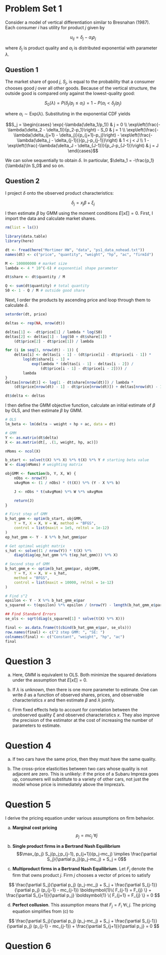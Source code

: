 # Problem Set 1

Consider a model of vertical differentiation similar to Bresnahan (1987). Each consumer $i$ has utility for product $j$ given by

$$u_{ij} = \delta_j - \alpha_ip_j$$

where $\delta_j$ is product quality and $\alpha_i$ is distributed exponential with parameter $\lambda$. 


## Question 1

The market share of good $j$, $S_j$, is equal to the probability that a consumer chooses good $j$ over all other goods. Because of the vertical structure, the outside good is compared only against the lowest-quality good:

$$S_0(\lambda) = P(\delta_j / p_j \leq \alpha_i) = 1 - P(\alpha_i < \delta_j/p_j)$$

where $\alpha_i \sim \text{Exp}(\lambda)$. Substituting in the exponential CDF yields

$$S_j = \begin{cases} \exp(-\lambda(\delta_1/p_1)) & j = 0 \\
\exp\left(\frac{-\lambda(\delta_2 - \delta_1)}{p_2-p_1}\right) - S_0 & j = 1 \\
\exp\left(\frac{-\lambda(\delta_{j+1} - \delta_j)}{p_{j+1}-p_j}\right) - \exp\left(\frac{-\lambda(\delta_j - \delta_{j-1})}{p_j-p_{j-1}}\right) & 1 < j < J \\
1 - \exp\left(\frac{-\lambda(\delta_J - \delta_{J-1})}{p_J-p_{J-1}}\right) & j = J \end{cases}$$

We can solve sequentially to obtain $\delta$. In particular, $\delta_1 = -\frac{p_1}{\lambda}\ln S_0$ and so on.

## Question 2

I project $\delta$ onto the observed product characteristics:

$$\delta_j = x_j\beta + \xi_j$$

I then estimate $\beta$ by GMM using the moment conditions $E[x\xi] = 0$. First, I import the data and calculate market shares.

```r
rm(list = ls())

library(data.table)
library(here)

dt <- fread(here("Mortimer HW", "data", "ps1_data_nohead.txt"))
names(dt) <- c("price", "quantity", "weight", "hp", "ac", "firmId")

M <- 100000000 # market size
lambda <- 4 * 10^(-6) # exponential shape parameter

dt$share <- dt$quantity / M

Q <- sum(dt$quantity) # total quantity
S0 <- 1 - Q / M # outside good share
```

Next, I order the products by ascending price and loop through them to calculate $\delta$.

```r
setorder(dt, price)

deltas <- rep(NA, nrow(dt))

deltas[1] <- -dt$price[1] / lambda * log(S0)
deltas[2] <- deltas[1] - log(S0 + dt$share[1]) *
    (dt$price[2] - dt$price[1]) / lambda

for (i in seq(3, nrow(dt) - 1)) {
    deltas[i] <- deltas[i - 1] - (dt$price[i] - dt$price[i - 1]) *
        log(dt$share[i - 1] +
            exp(lambda * (deltas[i - 1] - deltas[i - 2]) /
                (dt$price[i - 1] - dt$price[i - 2]))) /
        lambda
}
deltas[nrow(dt)] <- log(1 - dt$share[nrow(dt)]) / lambda *
    (dt$price[nrow(dt) - 1] - dt$price[nrow(dt)]) + deltas[nrow(dt) - 1]

dt$delta <- deltas
```

I then define the GMM objective function, calculate an initial estimate of $\beta$ by OLS, and then estimate $\beta$ by GMM.

```r
# OLS
lm_beta <- lm(delta ~ weight + hp + ac, data = dt)

# GMM
Y <- as.matrix(dt$delta)
X <- as.matrix(dt[, .(1, weight, hp, ac)])

nMoms <- ncol(X)

b_start <- solve(t(X) %*% X) %*% t(X) %*% Y # starting beta value
W <- diag(nMoms) # weighting matrix

objGMM <- function(b, Y, X, W) {
    nObs <- nrow(Y)
    vAvgMom <- (1 / nObs) * (t(X)) %*% (Y - X %*% b)

    J <- nObs * t(vAvgMom) %*% W %*% vAvgMom

    return(J)
}

# First step of GMM
b_hat_gmm <- optim(b_start, objGMM,
    Y = Y, X = X, W = W, method = "BFGS",
    control = list(maxit = 1e5, reltol = 1e-12)
)
ep_hat_gmm <- Y - X %*% b_hat_gmm$par

# Get optimal weight matrix
s_hat <- solve((1 / nrow(Y)) * t(X) %*%
    diag(diag(ep_hat_gmm %*% t(ep_hat_gmm))) %*% X)

# Second step of GMM
b_hat_gmm_e <- optim(b_hat_gmm$par, objGMM,
    Y = Y, X = X, W = s_hat,
    method = "BFGS",
    control = list(maxit = 10000, reltol = 1e-12)
)

# Find s^2
epsilon <- Y - X %*% b_hat_gmm_e$par
s_squared <- t(epsilon) %*% epsilon / (nrow(Y) - length(b_hat_gmm_e$par))

## Find Standard Errors
se_ols <- sqrt(diag(s_squared[1] * solve(t(X) %*% X)))

final <- as.data.frame(t(cbind(b_hat_gmm_e$par, se_ols)))
row.names(final) <- c("2 step GMM: ", "SE: ")
colnames(final) <- c("Constant", "weight", "hp", "ac")
final
```

# Question 3
a. Here, GMM is equivalent to OLS. Both minimize the squared deviations under the assumption that $E[x\xi] = 0$.

b. If $\lambda$ is unknown, then there is one more parameter to estimate. One can write $\delta$ as a function of observed shares, prices, and observable characteristics $x$ and then estimate $\beta$ and $\lambda$ jointly.

c. Firm fixed effects help to account for correlation between the unobserved quality $\xi$ and observed characteristics $x$. They also improve the precision of the estimator at the cost of increasing the number of parameters to estimate.

# Question 4
a. If two cars have the same price, then they must have the same quality.

b. The cross-price elasticities between two cars whose quality is not adjacent are zero. This is unlikely: if the price of a Subaru Impreza goes up, consumers will substitute to a variety of other cars, not just the model whose price is immediately above the Impreza's.

# Question 5
I derive the pricing equation under various assumptions on firm behavior.

(a) **Marginal cost pricing**
$$p_j = mc_j ~ \forall j$$

(b) **Single product firms in a Bertrand Nash Equilibrium**
$$\max_{p_j} S_j(p_j;p_{j-1}, p_{j+1})(p_j-mc_j) \implies \frac{\partial S_j}{\partial p_j}(p_j-mc_j) + S_j = 0$$

(c) **Multiproduct firms in a Bertrand Nash Equilibrium**. Let $F_j$ denote the firm that owns product $j$. Firm $j$ chooses a vector of prices to satisfy 

$$ \frac{\partial S_j}{\partial p_j} (p_j-mc_j) + S_j + \frac{\partial S_{j-1}}{\partial p_j} (p_{j-1} - mc_{j-1}) \boldsymbol{1}\{ F_{j-1} = F_{j} \} + \frac{\partial S_{j+1}}{\partial p_j} \boldsymbol{1} \{ F_{j+1} = F_{j} \} = 0 $$
 
(d) **Perfect collusion**. This assumption means that $F_j = F_i ~ \forall i, j$. The pricing equation simplifies from (c) to

$$ \frac{\partial S_j}{\partial p_j} (p_j-mc_j) + S_j + \frac{\partial S_{j-1}}{\partial p_j} (p_{j-1} - mc_{j-1}) + \frac{\partial S_{j+1}}{\partial p_j} = 0 $$

# Question 6




